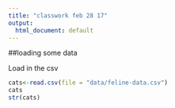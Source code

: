```yaml
---
title: "classwork feb 28 17"
output:
  html_document: default
---
```


##loading some data

Load in the csv

```r
cats<-read.csv(file = "data/feline-data.csv")
cats
str(cats)
```